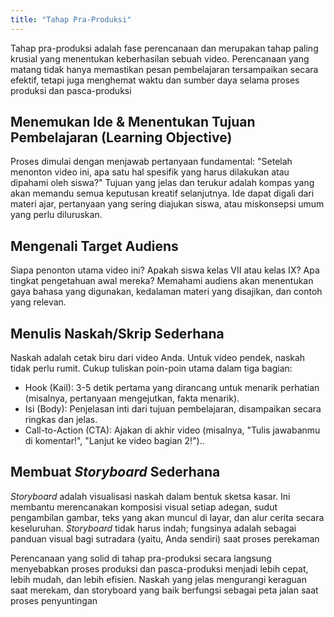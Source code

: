 ```yaml
---
title: "Tahap Pra-Produksi"
---
```

Tahap pra-produksi adalah fase perencanaan dan merupakan tahap paling krusial yang menentukan keberhasilan sebuah video. Perencanaan yang matang tidak hanya memastikan pesan pembelajaran tersampaikan secara efektif, tetapi juga menghemat waktu dan sumber daya selama proses produksi dan pasca-produksi
## Menemukan Ide & Menentukan Tujuan Pembelajaran (Learning Objective)
Proses dimulai dengan menjawab pertanyaan fundamental: "Setelah menonton video ini, apa satu hal spesifik yang harus dilakukan atau dipahami oleh siswa?" Tujuan yang jelas dan terukur adalah kompas yang akan memandu semua keputusan kreatif selanjutnya. Ide dapat digali dari materi ajar, pertanyaan yang sering diajukan siswa, atau miskonsepsi umum yang perlu diluruskan.
## Mengenali Target Audiens 
Siapa penonton utama video ini? Apakah siswa kelas VII atau kelas IX? Apa tingkat pengetahuan awal mereka? Memahami audiens akan menentukan gaya bahasa yang digunakan, kedalaman materi yang disajikan, dan contoh yang relevan.
## Menulis Naskah/Skrip Sederhana
Naskah adalah cetak biru dari video Anda. Untuk video pendek, naskah tidak perlu rumit. Cukup tuliskan poin-poin utama dalam tiga bagian:
- Hook (Kail): 3-5 detik pertama yang dirancang untuk menarik perhatian (misalnya, pertanyaan mengejutkan, fakta menarik).
- Isi (Body): Penjelasan inti dari tujuan pembelajaran, disampaikan secara ringkas dan jelas.
- Call-to-Action (CTA): Ajakan di akhir video (misalnya, "Tulis jawabanmu di komentar!", "Lanjut ke video bagian 2!")..
## Membuat *Storyboard* Sederhana 
*Storyboard* adalah visualisasi naskah dalam bentuk sketsa kasar. Ini membantu merencanakan komposisi visual setiap adegan, sudut pengambilan gambar, teks yang akan muncul di layar, dan alur cerita secara keseluruhan. *Storyboard* tidak harus indah; fungsinya adalah sebagai panduan visual bagi sutradara (yaitu, Anda sendiri) saat proses perekaman

Perencanaan yang solid di tahap pra-produksi secara langsung menyebabkan proses produksi dan pasca-produksi menjadi lebih cepat, lebih mudah, dan lebih efisien. Naskah yang jelas mengurangi keraguan saat merekam, dan storyboard yang baik berfungsi sebagai peta jalan saat proses penyuntingan